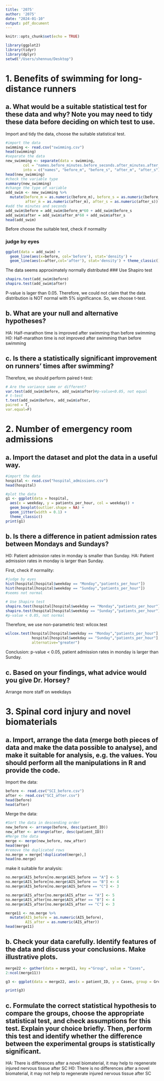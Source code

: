 ```yaml
---
title: '2075'
author: '2075'
date: "2024-01-10"
output: pdf_document
---
```


```r
knitr::opts_chunk$set(echo = TRUE)

library(ggplot2)
library(tidyr)
library(dplyr)
setwd("/Users/shennuo/Desktop")
```

# 1. Benefits of swimming for long-distance runners 

## a. What would be a suitable statistical test for these data and why? Note you may need to tidy these data before deciding on which test to use. 
Import and tidy the data, choose the suitable statistical test.
```r
#import the data
swimming <- read.csv("swimming.csv")
head(swimming)
#separate the data
new_swimming <- separate(data = swimming, 
        col = "names.before_minutes.before_seconds.after_minutes.after_seconds",
        into = c("names", "before_m", "before_s", "after_m", "after_s"), sep = "\t" )
head(new_swimming)
#check the variable type
summary(new_swimming)
#change the type of variable
add_swim <- new_swimming %>%
  mutate(before_m = as.numeric(before_m), before_s = as.numeric(before_s),
         after_m = as.numeric(after_m), after_s = as.numeric(after_s))
#add the minutes and seconds
add_swim$before = add_swim$before_m*60 + add_swim$before_s
add_swim$after = add_swim$after_m*60 + add_swim$after_s
head(add_swim)
```
Before choose the suitable test, check if normality

### judge by eyes
```r
ggplot(data = add_swim) +
  geom_line(aes(x=before, col='before'), stat='density') + 
  geom_line(aes(x=after,col='after'), stat='density') + theme_classic()
```
The data seems approximately normally distributed
### Use Shapiro test
```r
shapiro.test(add_swim$before)
shapiro.test(add_swim$after)
```
P-value is lager than 0.05.
Therefore, we could not claim that the data distribution is NOT normal with 5% significance.
So, we choose t-test.

## b. What are your null and alternative hypotheses?
HA: Half-marathon time is improved after swimming than before swimming 
H0: Half-marathon time is not improved after swimming than before swimming 

## c. Is there a statistically significant improvement on runners’ times after swimming?
Therefore, we should perform paired t-test:
```r
# Are the variance same or different?
var.test(add_swim$before, add_swim$after)#p-value<0.05, not equal
# t-test
t.test(add_swim$before, add_swim$after,
paired = T, 
var.equal=F)
```
\newpage

# 2. Number of emergency room admissions

## a. Import the dataset and plot the data in a useful way.
```r
#import the data
hospital <- read.csv("hospital_admissions.csv")
head(hospital)

#plot the data
g1 <- ggplot(data = hospital, 
  aes(x = weekday, y = patients_per_hour, col = weekday)) +
  geom_boxplot(outlier.shape = NA) +
  geom_jitter(width = 0.1) +
  theme_classic()
print(g1)
```

## b. Is there a difference in patient admission rates between Mondays and Sundays?
H0: Patient admission rates in monday is smaller than Sunday.
HA: Patient admission rates in monday is larger than Sunday.

First, check if normality:
```r
#judge by eyes
hist(hospital[hospital$weekday == "Monday","patients_per_hour"])
hist(hospital[hospital$weekday == "Sunday","patients_per_hour"])
#seems not normal

# Use Shapiro test
shapiro.test(hospital[hospital$weekday == "Monday","patients_per_hour"])
shapiro.test(hospital[hospital$weekday == "Sunday","patients_per_hour"])
#p-value < 0.05, not normal
```
Therefore, we use  non-parametric test: wilcox.test
```r
wilcox.test(hospital[hospital$weekday == "Monday","patients_per_hour"],
            hospital[hospital$weekday == "Sunday","patients_per_hour"], 
            alternative="greater")
```
Conclusion: p-value < 0.05, patient admission rates in monday is larger than Sunday.

## c. Based on your findings, what advice would you give Dr. Horsey?
Arrange more staff on weekdays
\newpage

# 3. Spinal cord injury and novel biomaterials

## a. Import, arrange the data (merge both pieces of data and make the data possible to analyse), and make it suitable for analysis, e.g. the values. You should perform all the manipulations in R and provide the code.
Import the data:
```r
before <- read.csv("SCI_before.csv")
after <- read.csv("SCI_after.csv")
head(before)
head(after)
```
Merge the data:
```r
#Sort the data in descending order
new_before <- arrange(before, desc(patient_ID))
new_after <- arrange(after, desc(patient_ID))
#Merge the data
merge <- merge(new_before, new_after)
head(merge)
#remove the duplicated rows
no.merge = merge[!duplicated(merge),]
head(no.merge)
```
make it suitable for analysis:
```r
no.merge$AIS_before[no.merge$AIS_before == "A"] <- 5
no.merge$AIS_before[no.merge$AIS_before == "B"] <- 4
no.merge$AIS_before[no.merge$AIS_before == "C"] <- 3

no.merge$AIS_after[no.merge$AIS_after == "A"] <- 5
no.merge$AIS_after[no.merge$AIS_after == "B"] <- 4
no.merge$AIS_after[no.merge$AIS_after == "C"] <- 3

merge11 <- no.merge %>%
  mutate(AIS_before = as.numeric(AIS_before), 
         AIS_after = as.numeric(AIS_after))
head(merge11)
```

## b. Check your data carefully. Identify features of the data and discuss your conclusions. Make illustrative plots.
```r
merge22 <- gather(data = merge11, key ="Group", value = "Cases",
2:ncol(merge11)) 

g3 <- ggplot(data = merge22, aes(x = patient_ID, y = Cases, group = Group )) + geom_bar(position = "dodge")

print(g3)
```

## c. Formulate the correct statistical hypothesis to compare the groups, choose the appropriate statistical test, and check assumptions for this test. Explain your choice briefly. Then, perform this test and identify whether the difference between the experimental groups is statistically significant.
HA: There is differences after a novel biomaterial, it may help to regenerate injured nervous tissue after SC
H0: There is no differences after a novel biomaterial, it may not help to regenerate injured nervous tissue after SC
```r

```